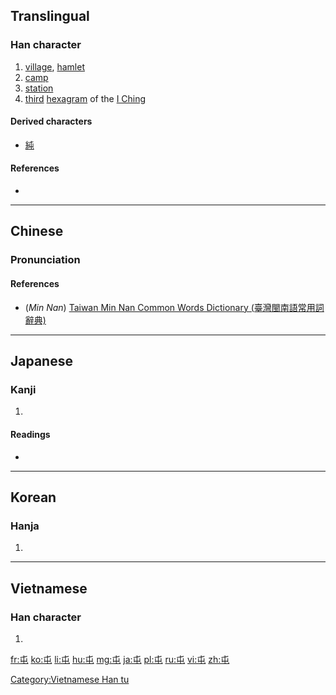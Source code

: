 {{also|屰}}
==Translingual==
{{Han etyl}}

===Han character===
{{Han char|rn=45|rad=屮|as=01|sn=4|four=5071<sub>7</sub>|canj=心山 (PU)}}

# [[village]], [[hamlet]]
# [[camp]]
# [[station]]
# [[third]] [[hexagram]] of the [[I Ching]]

====Derived characters====
* [[純]]

====References====
* {{Han ref|kx=0304.110|dkj=07828|dj=0603.050|hdz=10013.020|uh=5C6F|ud=23663|bh=A4D9|bd=42201}}

----

==Chinese==
{{zh-forms}}

===Pronunciation===
{{zh-pron
|m=tún,zhūn
|c=tyun4,zeon1
|h=
|mn=tūn
|w=
|mc=y
|oc=y
|ma=|ma2=
|cat=n
}}

====References====
*(''Min Nan'') [http://twblg.dict.edu.tw/holodict_new/index.html Taiwan Min Nan Common Words Dictionary (臺灣閩南語常用詞辭典)]

----

==Japanese==

===Kanji===
{{ja-kanji|grade=c|rs=屮01}}

# {{defn|lang=ja|sort=屮01}}

====Readings====
* {{ja-readings|on=[[とん]] (ton), [[ちゅん]] (chun)|kun=[[たむろする]] (tamurosuru), [[たむろ]] (tamuro)}}

----

==Korean==

===Hanja===
{{ko-hanja|hangeul=[[둔]], [[준]]|rv=dun, jun|mr=tun, chun}}

# {{defn|lang=ko|sort=屮01}}

----

==Vietnamese==

===Han character===
{{vi-readings|rs=屮01| hanviet = [[đồn]], [[truân]], [[chồn]], [[dồn]], [[nhún]], [[sồn]], [[thùn]], [[dùn]], [[đần]], [[đốn]], [[đún]], [[giỡn]], [[giùng]], [[tòn]]}}

# {{defn|lang=vi|sort=屮01}}

[[Category:Vietnamese Han tu]]

[[fr:屯]]
[[ko:屯]]
[[li:屯]]
[[hu:屯]]
[[mg:屯]]
[[ja:屯]]
[[pl:屯]]
[[ru:屯]]
[[vi:屯]]
[[zh:屯]]